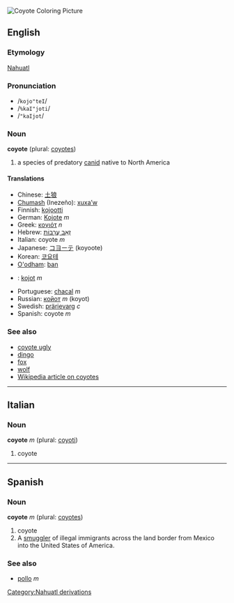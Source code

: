 [[Image:coyote.gif|thumb|right|Coyote Coloring Picture]]
{{wikipedia}}
==English==

===Etymology===
[[w:Nahuatl|Nahuatl]]

===Pronunciation===
*/<tt>kojo"teI</tt>/
*/<tt>%kaI"joti</tt>/
*/<tt>"kaIjot</tt>/

===Noun===
'''coyote''' (plural: [[coyotes]])

# a species of predatory [[canid]] native to North America

====Translations====
*Chinese: [[土狼]]
*[[Chumash]] (Inezeño): [[xuxaʼw]]
*Finnish: [[kojootti]]
*German: [[Kojote]] ''m''
*Greek: [[κογιότ]] ''n''
*Hebrew: [[זאב ערבות|זְאֵב עֲרָבוֹת]]
*Italian: coyote ''m''
*Japanese: [[コヨーテ]] (koyoote)
*Korean: [[코요테]]
*[[O'odham]]: [[ban]]
*{{pl}}: [[kojot]] ''m''
*Portuguese: [[chacal]] ''m''
*Russian: [[койот]] ''m'' (koyot)
*Swedish: [[prärievarg]] ''c''
*Spanish: coyote ''m''

===See also===
*[[coyote ugly]]
*[[dingo]]
*[[fox]]
*[[wolf]]
*[[w:Coyote|Wikipedia article on coyotes]]

----

==Italian==
===Noun===
'''coyote''' ''m'' (plural: [[coyoti]])

# coyote

----

==Spanish==
===Noun===
'''coyote''' ''m'' (plural: [[coyotes]])

# coyote
# A [[smuggler]] of illegal immigrants across the land border from Mexico into the United States of America.<!-- possibly not limited to the Mex/USA case? -->

===See also===
*[[pollo]] ''m''

[[Category:Nahuatl derivations]]
